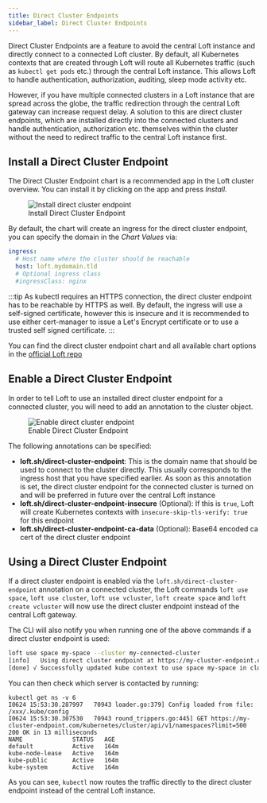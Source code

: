 ```yaml
---
title: Direct Cluster Endpoints
sidebar_label: Direct Cluster Endpoints
---
```


Direct Cluster Endpoints are a feature to avoid the central Loft instance and directly connect to a connected Loft cluster. By default, all Kubernetes contexts that are created through Loft will route all Kubernetes traffic (such as `kubectl get pods` etc.) through the central Loft instance.
This allows Loft to handle authentication, authorization, auditing, sleep mode activity etc. 

However, if you have multiple connected clusters in a Loft instance that are spread across the globe, the traffic redirection through the central Loft gateway can increase request delay. A solution to this are direct cluster endpoints, which are installed directly into the connected clusters and handle authentication, authorization etc. themselves within the cluster without the need to redirect traffic to the central Loft instance first.

## Install a Direct Cluster Endpoint

The Direct Cluster Endpoint chart is a recommended app in the Loft cluster overview. You can install it by clicking on the app and press *Install*. 

<figure class="frame">
    <img src="/docs/media/ui/guides/install-direct-cluster-endpoint.png" alt="Install direct cluster endpoint" />
    <figcaption>Install Direct Cluster Endpoint</figcaption>
</figure>

By default, the chart will create an ingress for the direct cluster endpoint, you can specify the domain in the *Chart Values* via:

```yaml
ingress:
  # Host name where the cluster should be reachable
  host: loft.mydomain.tld
  # Optional ingress class
  #ingressClass: nginx
```

:::tip
As kubectl requires an HTTPS connection, the direct cluster endpoint has to be reachable by HTTPS as well. By default, the ingress will use a self-signed certificate, however this is insecure and it is recommended to use either cert-manager to issue a Let's Encrypt certificate or to use a trusted self signed certificate.
:::

You can find the direct cluster endpoint chart and all available chart options in the [official Loft repo](https://github.com/loft-sh/loft/tree/master/charts/loft-direct-cluster-endpoint)

## Enable a Direct Cluster Endpoint

In order to tell Loft to use an installed direct cluster endpoint for a connected cluster, you will need to add an annotation to the cluster object.

<figure class="frame">
    <img src="/docs/media/ui/guides/cluster-direct-cluster-endpoint.png" alt="Enable direct cluster endpoint" />
    <figcaption>Enable Direct Cluster Endpoint</figcaption>
</figure>

The following annotations can be specified:

* **loft.sh/direct-cluster-endpoint**: This is the domain name that should be used to connect to the cluster directly. This usually corresponds to the ingress host that you have specified earlier. As soon as this annotation is set, the direct cluster endpoint for the connected cluster is turned on and will be preferred in future over the central Loft instance
* **loft.sh/direct-cluster-endpoint-insecure** (Optional): If this is `true`, Loft will create Kubernetes contexts with `insecure-skip-tls-verify: true` for this endpoint
* **loft.sh/direct-cluster-endpoint-ca-data** (Optional): Base64 encoded ca cert of the direct cluster endpoint

## Using a Direct Cluster Endpoint

If a direct cluster endpoint is enabled via the `loft.sh/direct-cluster-endpoint` annotation on a connected cluster, the Loft commands `loft use space`, `loft use cluster`, `loft use vcluster`, `loft create space` and `loft create vcluster` will now use the direct cluster endpoint instead of the central Loft gateway.

The CLI will also notify you when running one of the above commands if a direct cluster endpoint is used:
```bash
loft use space my-space --cluster my-connected-cluster
[info]   Using direct cluster endpoint at https://my-cluster-endpoint.com
[done] √ Successfully updated kube context to use space my-space in cluster my-connected-cluster
```

You can then check which server is contacted by running:

```
kubectl get ns -v 6
I0624 15:53:30.287997   70943 loader.go:379] Config loaded from file:  /xxx/.kube/config
I0624 15:53:30.307530   70943 round_trippers.go:445] GET https://my-cluster-endpoint.com/kubernetes/cluster/api/v1/namespaces?limit=500 200 OK in 13 milliseconds
NAME              STATUS   AGE
default           Active   164m
kube-node-lease   Active   164m
kube-public       Active   164m
kube-system       Active   164m
```

As you can see, `kubectl` now routes the traffic directly to the direct cluster endpoint instead of the central Loft instance. 

